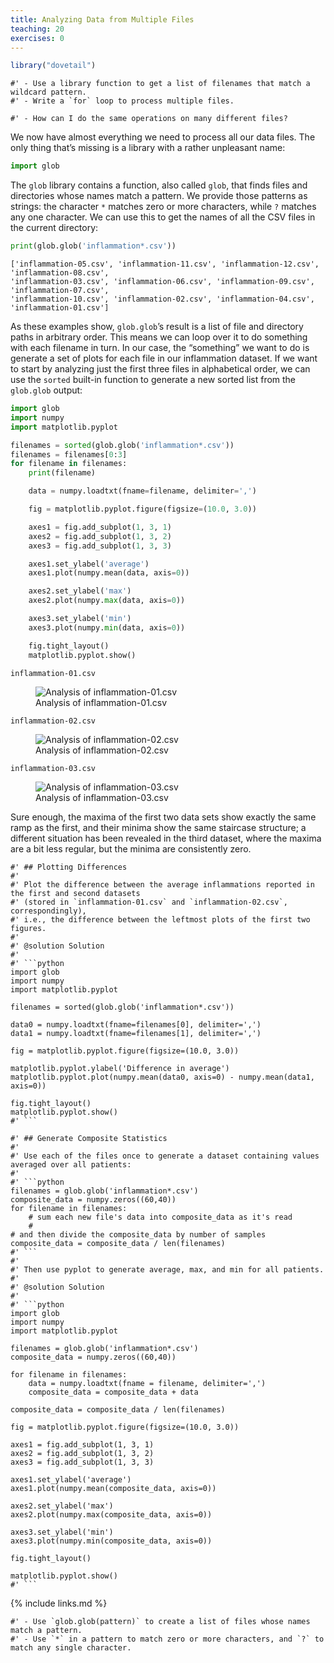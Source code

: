 ```yaml
---
title: Analyzing Data from Multiple Files
teaching: 20
exercises: 0
---
```


```r
library("dovetail")
```

```objectives
#' - Use a library function to get a list of filenames that match a wildcard pattern.
#' - Write a `for` loop to process multiple files.
```

```questions
#' - How can I do the same operations on many different files?
```

We now have almost everything we need to process all our data files.
The only thing that's missing is a library with a rather unpleasant name:

```python
import glob
```

The `glob` library contains a function, also called `glob`,
that finds files and directories whose names match a pattern.
We provide those patterns as strings:
the character `*` matches zero or more characters,
while `?` matches any one character.
We can use this to get the names of all the CSV files in the current directory:

```python
print(glob.glob('inflammation*.csv'))
```

```output
['inflammation-05.csv', 'inflammation-11.csv', 'inflammation-12.csv', 'inflammation-08.csv',
'inflammation-03.csv', 'inflammation-06.csv', 'inflammation-09.csv', 'inflammation-07.csv',
'inflammation-10.csv', 'inflammation-02.csv', 'inflammation-04.csv', 'inflammation-01.csv']
```

As these examples show,
`glob.glob`'s result is a list of file and directory paths in arbitrary order.
This means we can loop over it
to do something with each filename in turn.
In our case,
the "something" we want to do is generate a set of plots for each file in our inflammation dataset.
If we want to start by analyzing just the first three files in alphabetical order, we can use the
`sorted` built-in function to generate a new sorted list from the `glob.glob` output:

```python
import glob
import numpy
import matplotlib.pyplot

filenames = sorted(glob.glob('inflammation*.csv'))
filenames = filenames[0:3]
for filename in filenames:
    print(filename)

    data = numpy.loadtxt(fname=filename, delimiter=',')

    fig = matplotlib.pyplot.figure(figsize=(10.0, 3.0))

    axes1 = fig.add_subplot(1, 3, 1)
    axes2 = fig.add_subplot(1, 3, 2)
    axes3 = fig.add_subplot(1, 3, 3)

    axes1.set_ylabel('average')
    axes1.plot(numpy.mean(data, axis=0))

    axes2.set_ylabel('max')
    axes2.plot(numpy.max(data, axis=0))

    axes3.set_ylabel('min')
    axes3.plot(numpy.min(data, axis=0))

    fig.tight_layout()
    matplotlib.pyplot.show()
```

```output
inflammation-01.csv
```

![Analysis of inflammation-01.csv](fig/03-loop_49_1.png)

```output
inflammation-02.csv
```

![Analysis of inflammation-02.csv](fig/03-loop_49_3.png)

```output
inflammation-03.csv
```

![Analysis of inflammation-03.csv](fig/03-loop_49_5.png)

Sure enough,
the maxima of the first two data sets show exactly the same ramp as the first,
and their minima show the same staircase structure;
a different situation has been revealed in the third dataset,
where the maxima are a bit less regular, but the minima are consistently zero.

````challenge
#' ## Plotting Differences
#' 
#' Plot the difference between the average inflammations reported in the first and second datasets
#' (stored in `inflammation-01.csv` and `inflammation-02.csv`, correspondingly),
#' i.e., the difference between the leftmost plots of the first two figures.
#'
#' @solution Solution
#' 
#' ```python
import glob
import numpy
import matplotlib.pyplot

filenames = sorted(glob.glob('inflammation*.csv'))

data0 = numpy.loadtxt(fname=filenames[0], delimiter=',')
data1 = numpy.loadtxt(fname=filenames[1], delimiter=',')

fig = matplotlib.pyplot.figure(figsize=(10.0, 3.0))

matplotlib.pyplot.ylabel('Difference in average')
matplotlib.pyplot.plot(numpy.mean(data0, axis=0) - numpy.mean(data1, axis=0))

fig.tight_layout()
matplotlib.pyplot.show()
#' ```
````

````challenge
#' ## Generate Composite Statistics
#' 
#' Use each of the files once to generate a dataset containing values averaged over all patients:
#' 
#' ```python
filenames = glob.glob('inflammation*.csv')
composite_data = numpy.zeros((60,40))
for filename in filenames:
    # sum each new file's data into composite_data as it's read
    #
# and then divide the composite_data by number of samples
composite_data = composite_data / len(filenames)
#' ```
#' 
#' Then use pyplot to generate average, max, and min for all patients.
#'
#' @solution Solution
#' 
#' ```python
import glob
import numpy
import matplotlib.pyplot

filenames = glob.glob('inflammation*.csv')
composite_data = numpy.zeros((60,40))

for filename in filenames:
    data = numpy.loadtxt(fname = filename, delimiter=',')
    composite_data = composite_data + data

composite_data = composite_data / len(filenames)

fig = matplotlib.pyplot.figure(figsize=(10.0, 3.0))

axes1 = fig.add_subplot(1, 3, 1)
axes2 = fig.add_subplot(1, 3, 2)
axes3 = fig.add_subplot(1, 3, 3)

axes1.set_ylabel('average')
axes1.plot(numpy.mean(composite_data, axis=0))

axes2.set_ylabel('max')
axes2.plot(numpy.max(composite_data, axis=0))

axes3.set_ylabel('min')
axes3.plot(numpy.min(composite_data, axis=0))

fig.tight_layout()

matplotlib.pyplot.show()
#' ```
````

{% include links.md %}

```keypoints
#' - Use `glob.glob(pattern)` to create a list of files whose names match a pattern.
#' - Use `*` in a pattern to match zero or more characters, and `?` to match any single character.
```


